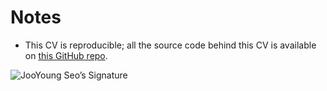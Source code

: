 # Notes

* This CV is reproducible; all the source code behind this CV is available on [this GitHub repo](https://github.com/jooyoungseo/jy_CV){target="_blank"}.

![JooYoung Seo's Signature](data/signature.png)\
